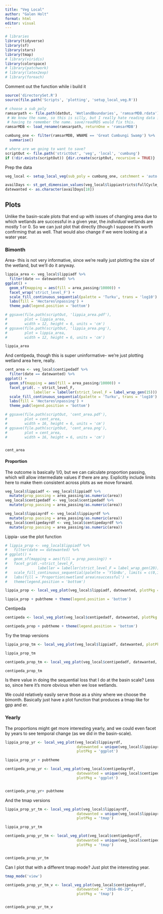 ```yaml
---
title: "Veg Local"
author: "Galen Holt"
format: html
editor: visual
---
```


```r
# libraries
library(tidyverse)
library(sf)
library(stars)
library(tmap)
# library(viridis)
library(colorspace)
# library(patchwork)
# library(latex2exp)
# library(foreach)
```

Comment out the function while i build it

```r
source('directorySet.R')
source(file.path('Scripts', 'plotting', 'setup_local_veg.R'))

```

```r
# choose a sub_poly
ramsarpath <- file.path(datOut, 'WetlandBoundaries', 'ramsarMDB.rdata')
 # We know the name, so this is silly, but I really hate reading data in and
 # having to remember the name. save/readRDS would fix this.
ramsarMDB <- load_rename(ramsarpath, returnOne = 'ramsarMDB')

cumbung_one <- filter(ramsarMDB, WNAME == 'Great Cumbungi Swamp') %>% 
  summarise()

```

```r
# where are we going to want to save?
scriptOut <- file.path('strictOut', 'veg', 'local', 'cumbung')
if (!dir.exists(scriptOut)) {dir.create(scriptOut, recursive = TRUE)}
```

Prep the data

```r
veg_local <- setup_local_veg(sub_poly = cumbung_one, catchment = 'auto')

```

```r
availDays <- st_get_dimension_values(veg_local$lippiastricts$fullCycle_anae_lippia, which = 'time')
datewanted <- as.character(availDays[18])
```

## Plots

Unlike the basin-scale plots that end up with issues of changing area due to which wetlands are successful in a given year, the *individual* wetlands are mostly 1 or 0. So we can just plot that directly (though I suppose it's worth confirming that as well. That would also change if we were looking at a water year.

### Bimonth

Area- this is not very informative, since we're really just plotting the size of the wetland, but we'll do it anyway.

```r
lippia_area <- veg_local$lippiadf %>% 
  filter(date == datewanted) %>% 
ggplot() +
  geom_sf(mapping = aes(fill = area_passing/10000)) +
  facet_wrap('strict_level_F') +
  scale_fill_continuous_sequential(palette = 'Turku', trans = 'log10') +
  labs(fill = 'Hectares\npassing') +
  theme_pub(legend.position = 'bottom')

# ggsave(file.path(scriptOut, 'lippia_area.pdf'),
#        plot = lippia_area,
#        width = 12, height = 6, units = 'cm')
# ggsave(file.path(scriptOut, 'lippia_area.png'),
#        plot = lippia_area,
#        width = 12, height = 6, units = 'cm')

lippia_area
```

And centipeda, though this is super uninformative- we're just plotting wetland area here, really.

```r
cent_area <- veg_local$centipedadf %>% 
  filter(date == datewanted) %>% 
ggplot() +
  geom_sf(mapping = aes(fill = area_passing/10000)) +
  facet_grid(. ~ strict_level_F, 
             labeller = labeller(strict_level_F = label_wrap_gen(15))) +
  scale_fill_continuous_sequential(palette = 'Turku', trans = 'log10') +
  labs(fill = 'Hectares\npassing') + 
  theme_pub(legend.position = 'bottom')

# ggsave(file.path(scriptOut, 'cent_area.pdf'),
#        plot = cent_area,
#        width = 16, height = 6, units = 'cm')
# ggsave(file.path(scriptOut, 'cent_area.png'),
#        plot = cent_area,
#        width = 16, height = 6, units = 'cm')


cent_area
```

#### Proportion

The outcome is basically 1/0, but we can calculate proportion passing, which will allow intermediate values if there are any. Explicitly include limits here to make them consistent across plots as we move forward.

```r
veg_local$lippiadf <- veg_local$lippiadf %>% 
  mutate(prop_passing = area_passing/as.numeric(area))
veg_local$centipedadf <- veg_local$centipedadf %>% 
  mutate(prop_passing = area_passing/as.numeric(area))

veg_local$lippiayrdf <- veg_local$lippiayrdf %>% 
  mutate(prop_passing = area_passing/as.numeric(area))
veg_local$centipedayrdf <- veg_local$centipedayrdf %>% 
  mutate(prop_passing = area_passing/as.numeric(area))
```

Lippia- use the plot function

```r
# lippia_prop <- veg_local$lippiadf %>% 
#   filter(date == datewanted) %>% 
# ggplot() +
#   geom_sf(mapping = aes(fill = prop_passing)) +
#   facet_grid(.~strict_level_F, 
#              labeller = labeller(strict_level_F = label_wrap_gen(20))) +
#   scale_fill_continuous_sequential(palette = 'YlGnBu', limits = c(0,1)) + 
#   labs(fill = 'Proportion\nwetland area\nsuccessful') +
#   theme(legend.position = 'bottom')

lippia_prop <- local_veg_plot(veg_local$lippiadf, datewanted, plotPkg = 'ggplot')

lippia_prop + pubtheme + theme(legend.position = 'bottom')
```

Centipeda

```r
centipeda <- local_veg_plot(veg_local$centipedadf, datewanted, plotPkg = 'ggplot')

centipeda_prop + pubtheme + theme(legend.position = 'bottom')
```

Try the tmap versions

```r
lippia_prop_tm <- local_veg_plot(veg_local$lippiadf, datewanted, plotPkg = 'tmap')

lippia_prop_tm
```

```r
centipeda_prop_tm <- local_veg_plot(veg_local$centipedadf, datewanted, plotPkg = 'tmap')

centipeda_prop_tm
```

Is there value in doing the sequential loss that I do at the basin scale? Less so, since here it's more obvious when we lose wetlands.

We could relatively easily serve those as a shiny where we choose the bimonth. Basically just have a plot function that produces a tmap like for gpp and er.

### Yearly

The proportions might get more interesting yearly, and we could even facet by years to see temporal change (as we did in the basin-scale).

```r
lippia_prop_yr <- local_veg_plot(veg_local$lippiayrdf, 
                                 datewanted = unique(veg_local$lippiayrdf$date),
                                 plotPkg = 'ggplot')

lippia_prop_yr + pubtheme
```

```r
centipeda_prop_yr <- local_veg_plot(veg_local$centipedayrdf, 
                                 datewanted = unique(veg_local$centipedayrdf$date),
                                 plotPkg = 'ggplot')


centipeda_prop_yr+ pubtheme
```

And the tmap versions

```r
lippia_prop_yr_tm <- local_veg_plot(veg_local$lippiayrdf, 
                                 datewanted = unique(veg_local$lippiayrdf$date),
                                 plotPkg = 'tmap')

lippia_prop_yr_tm 
```

```r
centipeda_prop_yr_tm <- local_veg_plot(veg_local$centipedayrdf, 
                                 datewanted = unique(veg_local$centipedayrdf$date),
                                 plotPkg = 'tmap')


centipeda_prop_yr_tm
```

Can I plot that with a different tmap mode? Just plot the interesting year.

```r
tmap_mode('view')

centipeda_prop_yr_tm_v <- local_veg_plot(veg_local$centipedayrdf, 
                                 datewanted = "2016-06-29",
                                 plotPkg = 'tmap')


centipeda_prop_yr_tm_v
```
